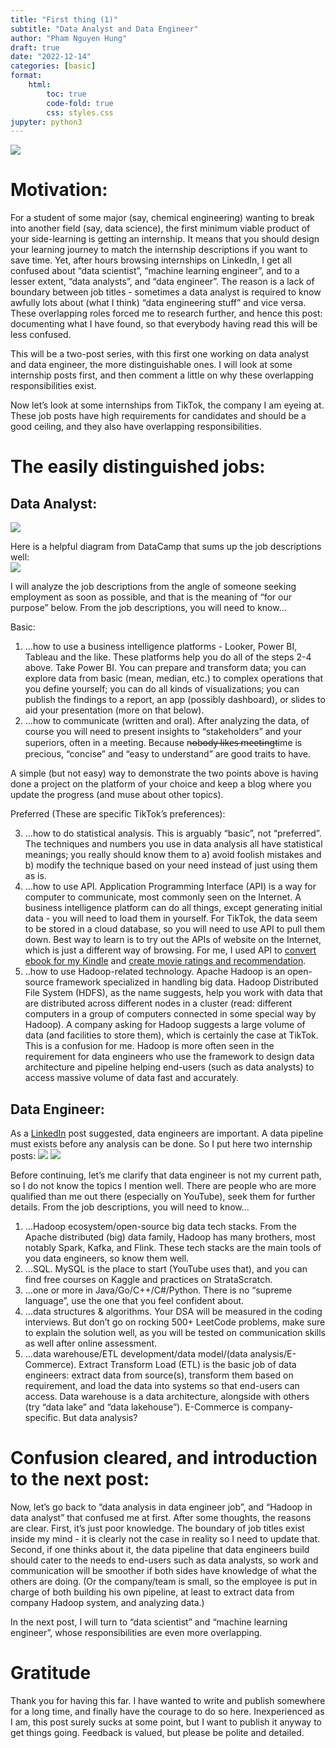 ```yaml
---
title: "First thing (1)"
subtitle: "Data Analyst and Data Engineer"
author: "Pham Nguyen Hung"
draft: true
date: "2022-12-14"
categories: [basic]
format:
    html:
        toc: true
        code-fold: true
        css: styles.css
jupyter: python3 
---
```

![](72vazj.jpg)

# Motivation:

 For a student of some major (say, chemical engineering) wanting to break into another field (say, data science), the first minimum viable product of your side-learning is getting an internship. It means that you should design your learning journey to match the internship descriptions if you want to save time. Yet, after hours browsing internships on LinkedIn, I get all confused about "data scientist", "machine learning engineer", and to a lesser extent, "data analysts", and "data engineer". The reason is a lack of boundary between job titles - sometimes a data analyst is required to know awfully lots about (what I think) "data engineering stuff" and vice versa. These overlapping roles forced me to research further, and hence this post: documenting what I have found, so that everybody having read this will be less confused.

This will be a two-post series, with this first one working on data analyst and data engineer, the more distinguishable ones. I will look at some internship posts first, and then comment a little on why these overlapping responsibilities exist.

Now let's look at some internships from TikTok, the company I am eyeing at. These job posts have high requirements for candidates and should be a good ceiling, and they also have overlapping responsibilities. 

# The easily distinguished jobs:

## Data Analyst:
![](Screenshot 2022-12-13 at 13-40-55 (18) data analyst intern Jobs LinkedIn.png)

Here is a helpful diagram from DataCamp that sums up the job descriptions well:             
![](image1_7987ef4fa0.png)

I will analyze the job descriptions from the angle of someone seeking employment as soon as possible, and that is the meaning of "for our purpose" below.
From the job descriptions, you will need to know...

Basic:

1. ...how to use a business intelligence platforms - Looker, Power BI, Tableau and the like. These platforms help you do all of the steps 2-4 above. Take Power BI. You can prepare and transform data; you can explore data from basic (mean, median, etc.) to complex operations that you define yourself; you can do all kinds of visualizations; you can publish the findings to a report, an app (possibly dashboard), or slides to aid your presentation (more on that below).
2. ...how to communicate (written and oral). After analyzing the data, of course you will need to present insights to "stakeholders" and your superiors, often in a meeting. Because n̶o̶b̶o̶d̶y̶ ̶l̶i̶k̶e̶s̶ ̶m̶e̶e̶t̶i̶n̶g̶time is precious, "concise" and "easy to understand" are good traits to have.

A simple (but not easy) way to demonstrate the two points above is having done a project on the platform of your choice and keep a blog where you update the progress (and muse about other topics).

Preferred (These are specific TikTok's preferences):

3. ...how to do statistical analysis. This is arguably "basic", not "preferred". The techniques and numbers you use in data analysis all have statistical meanings; you really should know them to a) avoid foolish mistakes and b) modify the technique based on your need instead of just using them as is. 
4. ...how to use API. Application Programming Interface (API) is a way for computer to communicate, most commonly seen on the Internet. A business intelligence platform can do all things, except generating initial data - you will need to load them in yourself. For TikTok, the data seem to be stored in a cloud database, so you will need to use API to pull them down. Best way to learn is to try out the APIs of website on the Internet, which is just a different way of browsing. For me, I used API to [convert ebook for my Kindle](https://developers.zamzar.com/) and [create movie ratings and recommendation](https://github.com/HangenYuu/Coursera-Python3_Programming-Final_Project/blob/main/Movie_Recommendation_With_API.ipynb).
5. ..how to use Hadoop-related technology. Apache Hadoop is an open-source framework specialized in handling big data. Hadoop Distributed File System (HDFS), as the name suggests, help you work with data that are distributed across different nodes in a cluster (read: different computers in a group of computers connected in some special way by Hadoop). A company asking for Hadoop suggests a large volume of data (and facilities to store them), which is certainly the case at TikTok. This is a confusion for me. Hadoop is more often seen in the requirement for data engineers who use the framework to design data architecture and pipeline helping end-users (such as data analysts) to access massive volume of data fast and accurately.

## Data Engineer:
As a [LinkedIn](https://www.linkedin.com/feed/update/urn:li:activity:6991442210093219840/) post suggested, data engineers are important. A data pipeline must exists before any analysis can be done. So I put here two internship posts:
![](Screenshot 2022-12-14 at 09-39-55 (18) data engineer Jobs LinkedIn.png)
![](Screenshot 2022-12-14 at 09-41-06 (18) data engineer Jobs LinkedIn.png)

Before continuing, let's me clarify that data engineer is not my current path, so I do not know the topics I mention well. There are people who are more qualified than me out there (especially on YouTube), seek them for further details.
From the job descriptions, you will need to know...



1. ...Hadoop ecosystem/open-source big data tech stacks. From the Apache distributed (big) data family, Hadoop has many brothers, most notably Spark, Kafka, and Flink. These tech stacks are the main tools of you data engineers, so know them well.
2. ...SQL. MySQL is the place to start (YouTube uses that), and you can find free courses on Kaggle and practices on StrataScratch.
3. ...one or more in Java/Go/C++/C#/Python. There is no "supreme language", use the one that you feel confident about.
4. ...data structures & algorithms. Your DSA will be measured in the coding interviews. But don't go on rocking 500+ LeetCode problems, make sure to explain the solution well, as you will be tested on communication skills as well after online assessment.
5. ...data warehouse/ETL development/data model/(data analysis/E-Commerce). Extract Transform Load (ETL) is the basic job of data engineers: extract data from source(s), transform them based on requirement, and load the data into systems so that end-users can access. Data warehouse is a data architecture, alongside with others (try "data lake" and "data lakehouse"). E-Commerce is company-specific. But data analysis?



# Confusion cleared, and introduction to the next post:
 Now, let's go back to "data analysis in data engineer job", and "Hadoop in data analyst" that confused me at first. After some thoughts, the reasons are clear. First, it's just poor knowledge. The boundary of job titles exist inside my mind - it is clearly not the case in reality so I need to update that. Second, if one thinks about it, the data pipeline that data engineers build should cater to the needs to end-users such as data analysts, so work and communication will be smoother if both sides have knowledge of what the others are doing. (Or the company/team is small, so the employee is put in charge of both building his own pipeline, at least to extract data from company Hadoop system, and analyzing data.)

In the next post, I will turn to "data scientist" and "machine learning engineer", whose responsibilities are even more overlapping.

# Gratitude

Thank you for having this far. I have wanted to write and publish somewhere for a long time, and finally have the courage to do so here. Inexperienced as I am, this post surely sucks at some point, but I want to publish it anyway to get things going. Feedback is valued, but please be polite and detailed.